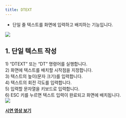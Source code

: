 ```yaml
---
title: DTEXT
---
```



[image1]: ../../../../../assets/images/commands/dtext/image1.png
[image2]: ../../../../../assets/images/commands/dtext/image2.png

* 단일 줄 텍스트를 화면에 입력하고 배치하는 기능입니다.

![][image1]

## **1\. 단일 텍스트 작성**

1\) “DTEXT” 또는 “DT” 명령어를 실행합니다.  
2\) 화면에 텍스트를 배치할 시작점을 지정합니다.  
3\) 텍스트의 높이(문자 크기)를 입력합니다.  
4\) 텍스트의 회전 각도를 입력합니다.  
5\) 입력할 문자열을 키보드로 입력합니다.  
6\) ESC 키를 누르면 텍스트 입력이 완료되고 화면에 배치됩니다.  
![][image2]

[**<Icon name="youtube" class="emoji"/> 시연 영상 보기**](https://youtu.be/FL-7sKf508M) 